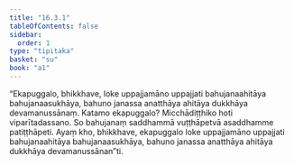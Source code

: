```yaml
---
title: "16.3.1"
tableOfContents: false
sidebar:
  order: 1
type: "tipitaka"
basket: "su"
book: "a1"
---
```



<DynamicBreadcrumb />

<Division number="308" book="a1" bookNo="15" page="34">

<Paragraph number="397" book="a1">
“Ekapuggalo, bhikkhave, loke uppajjamāno uppajjati bahujanaahitāya bahujanaasukhāya, bahuno janassa anatthāya ahitāya dukkhāya devamanussānaṃ. Katamo ekapuggalo? Micchādiṭṭhiko hoti viparītadassano. So bahujanaṃ saddhammā vuṭṭhāpetvā asaddhamme patiṭṭhāpeti. Ayaṃ kho, bhikkhave, ekapuggalo loke uppajjamāno uppajjati bahujanaahitāya bahujanaasukhāya, bahuno janassa anatthāya ahitāya dukkhāya devamanussānan”ti.
</Paragraph>
</Division>